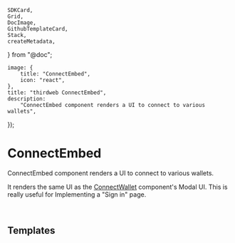 	SDKCard,
	Grid,
	DocImage,
	GithubTemplateCard,
	Stack,
	createMetadata,
} from "@doc";

	image: {
		title: "ConnectEmbed",
		icon: "react",
	},
	title: "thirdweb ConnectEmbed",
	description:
		"ConnectEmbed component renders a UI to connect to various wallets",
});

# ConnectEmbed

ConnectEmbed component renders a UI to connect to various wallets.

It renders the same UI as the [ConnectWallet](/wallets/connect/ConnectWallet) component's Modal UI. This is really useful for Implementing a "Sign in" page.

<Grid>
	<SDKCard
		title="React"
		href="/react/latest/components/ConnectEmbed"
		icon={ReactIcon}
	/>
	<SDKCard
		title="React Native"
		href="/react-native/latest/components/ConnectEmbed"
		icon={ReactIcon}
	/>
</Grid>

<br />

<DocImage src={connectHeroImage} />

## Templates

<Stack>

<GithubTemplateCard
	title="Using ConnectEmbed to create sign-in page in Next.js"
	href="https://github.com/thirdweb-example/connect-embed-next"
/>

<GithubTemplateCard
	title="ConnectEmbed usage in React Native"
	href="https://github.com/thirdweb-example/react-native-connect-embed"
/>

</Stack>
